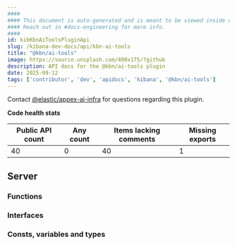 ```yaml
---
####
#### This document is auto-generated and is meant to be viewed inside our experimental, new docs system.
#### Reach out in #docs-engineering for more info.
####
id: kibKbnAiToolsPluginApi
slug: /kibana-dev-docs/api/kbn-ai-tools
title: "@kbn/ai-tools"
image: https://source.unsplash.com/400x175/?github
description: API docs for the @kbn/ai-tools plugin
date: 2025-09-12
tags: ['contributor', 'dev', 'apidocs', 'kibana', '@kbn/ai-tools']
---
```




Contact [@elastic/appex-ai-infra](https://github.com/orgs/elastic/teams/appex-ai-infra) for questions regarding this plugin.

**Code health stats**

| Public API count  | Any count | Items lacking comments | Missing exports |
|-------------------|-----------|------------------------|-----------------|
| 40 | 0 | 40 | 1 |

## Server

### Functions
<DocDefinitionList data={kbnAiToolsObj.server.functions}/>

### Interfaces
<DocDefinitionList data={kbnAiToolsObj.server.interfaces}/>

### Consts, variables and types
<DocDefinitionList data={kbnAiToolsObj.server.misc}/>

